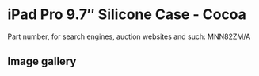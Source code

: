 
# iPad Pro 9.7″ Silicone Case - Cocoa

Part number, for search engines, auction websites and such: MNN82ZM/A

## Image gallery

<div style={{ width: "768px" }}>
  <GalleryComponent
    images={[
      {
        original: "/everysource/MNN82.png",
        thumbnail: "/everypreview/MNN82.png",
      },
      {
        original: "/everysource/MNN82_AV1_GOLD.png",
        thumbnail: "/everypreview/MNN82_AV1_GOLD.png",
      },
      {
        original: "/everysource/MNN82_AV1_ROSEGOLD.png",
        thumbnail: "/everypreview/MNN82_AV1_ROSEGOLD.png",
      },
      {
        original: "/everysource/MNN82_AV1_SILVER.png",
        thumbnail: "/everypreview/MNN82_AV1_SILVER.png",
      },
      {
        original: "/everysource/MNN82_AV1_SPACE_GRAY.png",
        thumbnail: "/everypreview/MNN82_AV1_SPACE_GRAY.png",
      },
      {
        original: "/everysource/MNN82_AV2.png",
        thumbnail: "/everypreview/MNN82_AV2.png",
      },
      {
        original: "/everysource/MNN82_AV3.png",
        thumbnail: "/everypreview/MNN82_AV3.png",
      },
      {
        original: "/everysource/MNN82_AV4.png",
        thumbnail: "/everypreview/MNN82_AV4.png",
      }
    ]}
  />
</div>